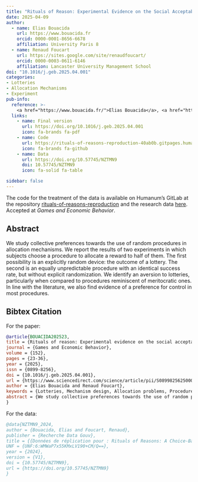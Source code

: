 ```yaml
---
title: "Rituals of Reason: Experimental Evidence on the Social Acceptability of Lotteries in Allocation Problems"
date: 2025-04-09
author:
  - name: Elias Bouacida
    url: https://www.bouacida.fr
    orcid: 0000-0001-8656-6678
    affiliation: University Paris 8
  - name: Renaud Foucart
    url: https://sites.google.com/site/renaudfoucart/
    orcid: 0000-0003-0611-6146
    affiliation: Lancaster University Management School
doi: "10.1016/j.geb.2025.04.001"
categories: 
- Lotteries
- Allocation Mechanisms
- Experiment
pub-info:
  reference: >-
    <a href="https://www.bouacida.fr/">Elias Bouacida</a>, <a href="https://sites.google.com/site/renaudfoucart/">Renaud Foucart</a>, "Rituals of Reason: Experimental Evidence on the Social Acceptability of Lotteries in Allocation Problems", <em>Games and Economic Behavior</em>, Pre-proof April 2025 doi: <a href="https://doi.org/10.1016/j.geb.2025.04.001"><code>10.1016/j.geb.2025.04.001</code></a>
  links:
    - name: Final version
      url: https://doi.org/10.1016/j.geb.2025.04.001
      icon: fa-brands fa-pdf
    - name: Code
      url: https://rituals-of-reasons-reproduction-40ab0b.gitpages.huma-num.fr/Code/Experiment1_ACleaningData.html
      icon: fa-brands fa-github
    - name: Data
      url: https://doi.org/10.57745/NZTMN9
      doi: 10.57745/NZTMN9
      icon: fa-solid fa-table

sidebar: false    
---
```


The code for the treatment of the data is available on Humanum's GitLab at the repository [rituals-of-reasons-reproduction](https://gitlab.huma-num.fr/ebouacida/rituals-of-reasons-reproduction) and the research data [here](https://doi.org/10.57745/NZTMN9).
Accepted at *Games and Economic Behavior*.

## Abstract

We study collective preferences towards the use of random procedures in allocation mechanisms. We report the results of two experiments in which subjects choose a procedure to allocate a reward to half of them. The first possibility is an explicitly random device: the outcome of a lottery. The second is an equally unpredictable procedure with an identical success rate, but without explicit randomization. We identify an aversion to lotteries, particularly when compared to procedures reminiscent of meritocratic ones. In line with the literature, we also find evidence of a preference for control in most procedures.



## Bibtex Citation

For the paper:

```bibtex
@article{BOUACIDA202523,
title = {Rituals of reason: Experimental evidence on the social acceptability of lotteries in allocation problems},
journal = {Games and Economic Behavior},
volume = {152},
pages = {23-36},
year = {2025},
issn = {0899-8256},
doi = {10.1016/j.geb.2025.04.001},
url = {https://www.sciencedirect.com/science/article/pii/S0899825625000478},
author = {Elias Bouacida and Renaud Foucart},
keywords = {Lotteries, Mechanism design, Allocation problems, Procedures, Tie-breaking rule, Social choice},
abstract = {We study collective preferences towards the use of random procedures in allocation mechanisms. We report the results of two experiments in which subjects choose a procedure to allocate a reward to half of them. The first possibility is an explicitly random device: the outcome of a lottery. The second is an equally unpredictable procedure with an identical success rate, but without explicit randomization. We identify an aversion to lotteries, particularly when compared to procedures reminiscent of meritocratic ones. In line with the literature, we also find evidence of a preference for control in most procedures.}
}
```

For the data:

```bibtex
@data{NZTMN9_2024,
author = {Bouacida, Elias and Foucart, Renaud},
publisher = {Recherche Data Gouv},
title = {{Données de réplication pour : Rituals of Reasons: A Choice-Based Approach to the Acceptability of Lotteries in Allocation Problems}},
UNF = {UNF:6:WMWaP7x55KMxLV190+CM/Q==},
year = {2024},
version = {V1},
doi = {10.57745/NZTMN9},
url = {https://doi.org/10.57745/NZTMN9}
}
```